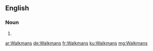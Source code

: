 {{also|walkmans}}
==English==

===Noun===
{{head|en|noun plural form}}

# {{plural of|Walkman|lang=en}}

[[ar:Walkmans]]
[[de:Walkmans]]
[[fr:Walkmans]]
[[ku:Walkmans]]
[[mg:Walkmans]]